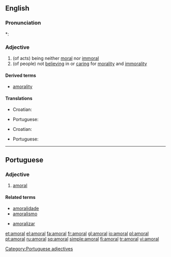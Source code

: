==English==

===Pronunciation===
*: {{rhymes|ɒrəl}}

===Adjective===
{{en-adj-more}}

# (of acts) being neither [[moral]] nor [[immoral]]
# (of people) not [[believing]] in or [[caring]] for [[morality]] and [[immorality]]

====Derived terms====
* [[amorality]]

====Translations====
{{trans-top|of acts}}
* Croatian: {{t-|hr|amoralan}}
{{trans-mid}}
* Portuguese: {{t-|pt|amoral}}
{{trans-bottom}}

{{trans-top|of people}}
* Croatian: {{t-|hr|amoralan}}
{{trans-mid}}
* Portuguese: {{t-|pt|amoral}}
{{trans-bottom}}

----

==Portuguese==

===Adjective===
{{pt-adj-mf|pl=amorais}}

# [[#English|amoral]]

====Related terms====
{{top2}}
* [[amoralidade]]
* [[amoralismo]]
{{mid2}}
* [[amoralizar]]
{{bottom}}

[[Category:Portuguese adjectives]]

[[et:amoral]]
[[el:amoral]]
[[fa:amoral]]
[[fr:amoral]]
[[gl:amoral]]
[[io:amoral]]
[[pl:amoral]]
[[pt:amoral]]
[[ru:amoral]]
[[sq:amoral]]
[[simple:amoral]]
[[fi:amoral]]
[[tr:amoral]]
[[vi:amoral]]